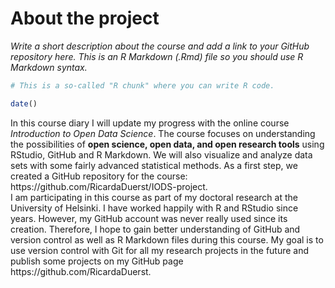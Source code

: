 
# About the project

*Write a short description about the course and add a link to your GitHub repository here. This is an R Markdown (.Rmd) file so you should use R Markdown syntax.*

```r
# This is a so-called "R chunk" where you can write R code.

date()

```
In this course diary I will update my progress with the online course *Introduction to Open Data Science*. The course focuses on understanding the possibilities of **open science, open data, and open research tools** using RStudio, GitHub and R Markdown. We will also visualize and analyze data sets with some fairly advanced statistical methods. As a first step, we created a GitHub repository for the course: https://github.com/RicardaDuerst/IODS-project.  
I am participating in this course as part of my doctoral research at the University of Helsinki. I have worked happily with R and RStudio since years. However, my GitHub account was never really used since its creation. Therefore, I hope to gain better understanding of GitHub and version control as well as R Markdown files during this course. My goal is to use version control with Git for all my research projects in the future and publish some projects on my GitHub page https://github.com/RicardaDuerst.

